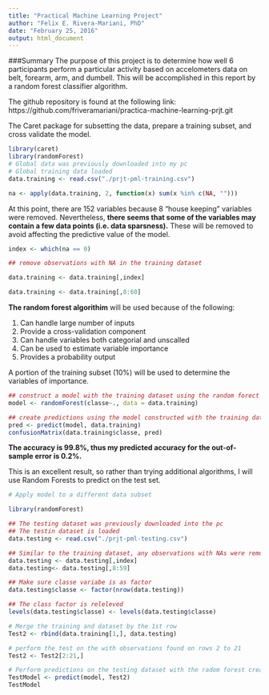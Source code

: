 ---
title: "Practical Machine Learning Project"
author: "Felix E. Rivera-Mariani, PhD"
date: "February 25, 2016"
output: html_document
---
###Summary
The purpose of this project is to determine how well 6 participants perform a particular activity based on accelometers data on belt, forearm, arm, and dumbell. This will be accomplished in this report by a random forest classifier algorithm. 

The github repository is found at the following link: https://github.com/friveramariani/practica-machine-learning-prjt.git

The Caret package for subsetting the data, prepare a training subset, and cross validate the model. 

```{r, cache=TRUE}
library(caret)
library(randomForest)
# Global data was previously downloaded into my pc
# Global training data loaded
data.training <- read.csv("./prjt-pml-training.csv")

na <- apply(data.training, 2, function(x) sum(x %in% c(NA, "")))
```

At this point, there are 152 variables because 8 "house keeping" variables were removed. Nevertheless, **there seems that some of the variables may contain a few data points (i.e. data sparsness).** These will be removed to avoid affecting the predictive value of the model. 
```{r, cache=TRUE}
index <- which(na == 0)

## remove observations with NA in the training dataset

data.training <- data.training[,index]

data.training <- data.training[,8:60]
```

**The random forest algorithim** will be used because of the following:

1) Can handle large number of inputs
2) Provide a cross-validation component 
3) Can handle variables both categorial and unscalled
4) Can be used to estimate variable importance
5) Provides a probability output

A portion of the training subset (10%) will be used to determine the variables of importance. 
```{r, cache=TRUE}

## construct a model with the training dataset using the random forect algorithim
model <- randomForest(classe~., data = data.training)

## create predictions using the model constructed with the training dataset
pred <- predict(model, data.training)
confusionMatrix(data.training$classe, pred)
```
**The accuracy is 99.8%, thus my predicted accuracy for the out-of-sample error is 0.2%.**

This is an excellent result, so rather than trying additional algorithms, I will use Random Forests to predict on the test set.

```{r}
# Apply model to a different data subset

library(randomForest)

## The testing dataset was previously downloaded into the pc
## The testin dataset is loaded
data.testing <- read.csv("./prjt-pml-testing.csv")

## Similar to the training dataset, any observations with NAs were removed
data.testing <- data.testing[,index]
data.testing<- data.testing[,8:59]

## Make sure classe variabe is as factor
data.testing$classe <- factor(nrow(data.testing))

## The class factor is releleved
levels(data.testing$classe) <- levels(data.testing$classe)

# Merge the training and dataset by the 1st row
Test2 <- rbind(data.training[1,], data.testing)

# perform the test on the with observations found on rows 2 to 21
Test2 <- Test2[2:21,]
```

```{r}
# Perform predictions on the testing dataset with the radom forest created with the training dataset
TestModel <- predict(model, Test2)
TestModel
```